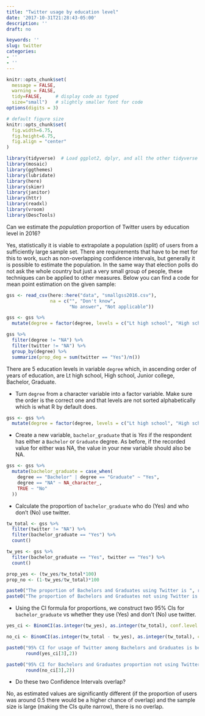 ```yaml
---
title: "Twitter usage by education level"
date: '2017-10-31T21:28:43-05:00'
description: ''
draft: no

keywords: ''
slug: twitter
categories:
- ''
- ''
---
```


```r
knitr::opts_chunk$set(
  message = FALSE, 
  warning = FALSE, 
  tidy=FALSE,     # display code as typed
  size="small")   # slightly smaller font for code
options(digits = 3)

# default figure size
knitr::opts_chunk$set(
  fig.width=6.75, 
  fig.height=6.75,
  fig.align = "center"
)

```

```r
library(tidyverse)  # Load ggplot2, dplyr, and all the other tidyverse packages
library(mosaic)
library(ggthemes)
library(lubridate)
library(here)
library(skimr)
library(janitor)
library(httr)
library(readxl)
library(vroom)
library(DescTools)
```



Can we estimate the *population* proportion of Twitter users by education level in 2016?

Yes, statistically it is viable to extrapolate a population (split) of users from a sufficiently large sample set. There are requirements that have to be met for this to work, such as non-overlapping confidence intervals, but generally it is possible to estimate the population. In the same way that election polls do not ask the whole country but just a very small group of people, these techniques can be applied to other measures.
Below you can find a code for mean point estimation on the given sample:

```r

gss <- read_csv(here::here("data", "smallgss2016.csv"), 
                na = c("", "Don't know",
                       "No answer", "Not applicable"))

```
```r
gss <- gss %>% 
  mutate(degree = factor(degree, levels = c("Lt high school", "High school", "Junior college", "Bachelor", "Graduate"), ordered = TRUE))

gss %>% 
  filter(degree != "NA") %>% 
  filter(twitter != "NA") %>% 
  group_by(degree) %>% 
  summarize(prop_deg = sum(twitter == "Yes")/n())
```



There are 5 education levels in variable `degree` which, in ascending order of years of education, are Lt high school, High school, Junior college, Bachelor, Graduate. 

- Turn `degree` from a character variable into a factor variable. Make sure the order is the correct one and that levels are not sorted alphabetically which is what R by default does. 

```r

gss <- gss %>% 
  mutate(degree = factor(degree, levels = c("Lt high school", "High school", "Junior college", "Bachelor", "Graduate"), ordered = TRUE))

```

- Create a  new variable, `bachelor_graduate` that is *Yes* if the respondent has either a `Bachelor` or `Graduate` degree. As before, if the recorded value for either was NA, the value in your new variable should also be NA.

```r

gss <- gss %>% 
  mutate(bachelor_graduate = case_when(
    degree == "Bachelor" | degree == "Graduate" ~ "Yes",
    degree == "NA" ~ NA_character_,
    TRUE ~ "No"
  ))

```

- Calculate the proportion of `bachelor_graduate` who do (Yes) and who don't (No) use twitter. 

```r

tw_total <- gss %>% 
  filter(twitter != "NA") %>% 
  filter(bachelor_graduate == "Yes") %>%
  count()

tw_yes <- gss %>% 
  filter(bachelor_graduate == "Yes", twitter == "Yes") %>% 
  count()

prop_yes <- (tw_yes/tw_total*100)
prop_no <- (1-tw_yes/tw_total)*100

paste0("The proportion of Bachelors and Graduates using Twitter is ", round(prop_yes, 2), "%")
paste0("The proportion of Bachelors and Graduates not using Twitter is ", round(prop_no, 2), "%")

```

- Using the CI formula for proportions, we construct two 95% CIs for `bachelor_graduate` vs whether they use (Yes) and don't (No) use twitter.

```r

yes_ci <- BinomCI(as.integer(tw_yes), as.integer(tw_total), conf.level = 0.95)

no_ci <- BinomCI(as.integer(tw_total - tw_yes), as.integer(tw_total), conf.level = 0.95)

paste0("95% CI for usage of Twitter among Bachelors and Graduates is between ", round(yes_ci[2],2), " and ",
       round(yes_ci[3],2))

paste0("95% CI for Bachelors and Graduates proportion not using Twitter is between ", round(no_ci[2],2), " and ",
       round(no_ci[3],2))

```


- Do these two Confidence Intervals overlap?

No, as estimated values are significantly different (if the proportion of users was around 0.5 there would be a higher chance of overlap) and the sample size is large (making the CIs quite narrow), there is no overlap.

